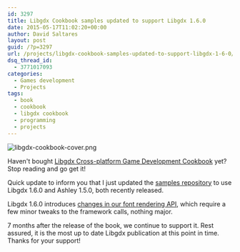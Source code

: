 ```yaml
---
id: 3297
title: Libgdx Cookbook samples updated to support Libgdx 1.6.0
date: 2015-05-17T11:02:20+00:00
author: David Saltares
layout: post
guid: /?p=3297
url: /projects/libgdx-cookbook-samples-updated-to-support-libgdx-1-6-0/
dsq_thread_id:
  - 3771017093
categories:
  - Games development
  - Projects
tags:
  - book
  - cookbook
  - libgdx cookbook
  - programming
  - projects
---
```


![libgdx-cookbook-cover.png](/img/libgdx-cookbook-cover.png)

Haven't bought [Libgdx Cross-platform Game Development Cookbook](https://www.packtpub.com/game-development/libgdx-cross-platform-game-development-cookbook)
yet? Stop reading and go get it!

Quick update to inform you that I just updated the
[samples repository](https://github.com/dsaltares/libgdx-cookbook) to use Libgdx 1.6.0
and Ashley 1.5.0, both recently released.

Libgdx 1.6.0 introduces [changes in our font rendering API](http://www.badlogicgames.com/wordpress/?p=3658),
which require a few minor tweaks to the framework calls, nothing major.

7 months after the release of the book, we continue to support it. Rest assured, it is the most up to date Libgdx publication at this point in time. Thanks for your support!

